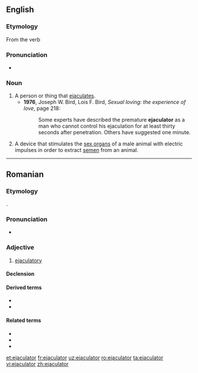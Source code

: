==English==

===Etymology===
From the verb {{m|en|ejaculate}}

===Pronunciation===
* {{IPA|/ɪˈdʒækyəˌleɪtər/|lang=en}}

===Noun===
{{en-noun}}

# A person or thing that [[ejaculate]]s.
#* '''1976''', Joseph W. Bird, Lois F. Bird, ''Sexual loving: the experience of love'', page 218:
#*: Some experts have described the premature '''ejaculator''' as a man who cannot control his ejaculation for at least thirty seconds after penetration. Others have suggested one minute.
# A device that stimulates the [[sex organ]]s of a male animal with electric impulses in order to extract [[semen]] from an animal.

----

==Romanian==

===Etymology===
{{bor|ro|fr|éjaculateur}}.

===Pronunciation===
* {{IPA|[eˌʒa.ku.laˈtor]|lang=ro}}

===Adjective===
{{ro-adj|3}}

# [[ejaculatory]]

====Declension====
{{ro-adj-3-tor|ejacula}}

====Derived terms====
* {{l|ro|preejaculator}}
* {{l|ro|lichid preejaculator}}

====Related terms====
* {{l|ro|ejacula}}
* {{l|ro|ejaculare}}
* {{l|ro|ejaculație}}

[[et:ejaculator]]
[[fr:ejaculator]]
[[uz:ejaculator]]
[[ro:ejaculator]]
[[ta:ejaculator]]
[[vi:ejaculator]]
[[zh:ejaculator]]